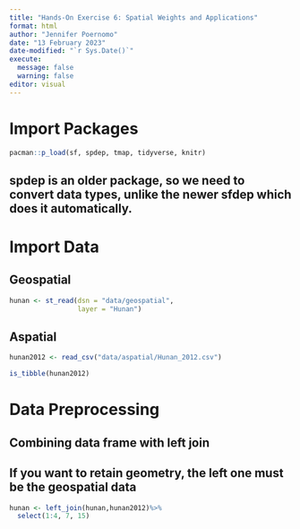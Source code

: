 ```yaml
---
title: "Hands-On Exercise 6: Spatial Weights and Applications"
format: html
author: "Jennifer Poernomo"
date: "13 February 2023"
date-modified: "`r Sys.Date()`"
execute: 
  message: false
  warning: false
editor: visual
---
```


# Import Packages

```r
pacman::p_load(sf, spdep, tmap, tidyverse, knitr)
```

::: callout-note
## spdep is an older package, so we need to convert data types, unlike the newer sfdep which does it automatically.
:::

# Import Data

## Geospatial

```r
hunan <- st_read(dsn = "data/geospatial", 
                 layer = "Hunan")
```

## Aspatial

```r
hunan2012 <- read_csv("data/aspatial/Hunan_2012.csv")
```

```r
is_tibble(hunan2012)
```

# Data Preprocessing

## Combining data frame with left join

::: callout-tip
## If you want to retain geometry, the left one must be the geospatial data
:::

```r
hunan <- left_join(hunan,hunan2012)%>%
  select(1:4, 7, 15)
```

